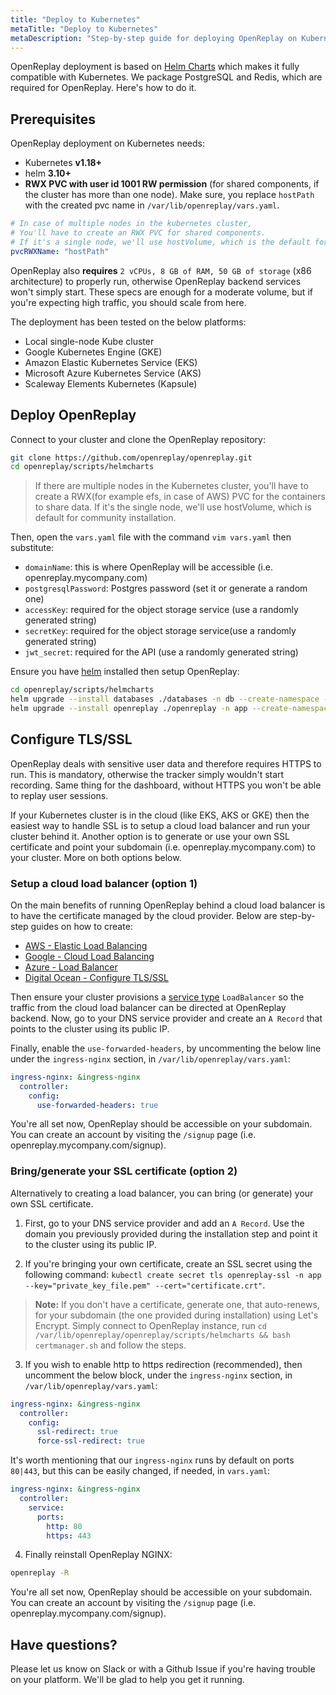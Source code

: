 ```yaml
---
title: "Deploy to Kubernetes"
metaTitle: "Deploy to Kubernetes"
metaDescription: "Step-by-step guide for deploying OpenReplay on Kubernetes."
---
```


OpenReplay deployment is based on [Helm Charts](https://helm.sh) which makes it fully compatible with Kubernetes. We package PostgreSQL and Redis, which are required for OpenReplay. Here's how to do it.

## Prerequisites

OpenReplay deployment on Kubernetes needs:
 - Kubernetes **v1.18+**
 - helm **3.10+**
 - **RWX PVC with user id 1001 RW permission** (for shared components, if the cluster has more than one node). Make sure, you replace `hostPath` with the created pvc name in `/var/lib/openreplay/vars.yaml`.

```yaml
# In case of multiple nodes in the kubernetes cluster,
# You'll have to create an RWX PVC for shared components.
# If it's a single node, we'll use hostVolume, which is the default for the community/oss edition.
pvcRWXName: "hostPath"
```

OpenReplay also **requires** `2 vCPUs, 8 GB of RAM, 50 GB of storage` (x86 architecture) to properly run, otherwise OpenReplay backend services won't simply start. These specs are enough for a moderate volume, but if you're expecting high traffic, you should scale from here.

The deployment has been tested on the below platforms:
- Local single-node Kube cluster
- Google Kubernetes Engine (GKE)
- Amazon Elastic Kubernetes Service (EKS)
- Microsoft Azure Kubernetes Service (AKS)
- Scaleway Elements Kubernetes (Kapsule)

## Deploy OpenReplay

Connect to your cluster and clone the OpenReplay repository:

```bash
git clone https://github.com/openreplay/openreplay.git
cd openreplay/scripts/helmcharts
```

> If there are multiple nodes in the Kubernetes cluster,
you'll have to create a RWX(for example efs, in case of AWS) PVC for the containers to share data.
If it's the single node, we'll use hostVolume, which is default for community installation.

Then, open the `vars.yaml` file with the command `vim vars.yaml` then substitute:
- `domainName`: this is where OpenReplay will be accessible (i.e. openreplay.mycompany.com)
- `postgresqlPassword`: Postgres password (set it or generate a random one)
- `accessKey`: required for the object storage service (use a randomly generated string)
- `secretKey`: required for the object storage service(use a randomly generated string)
- `jwt_secret`: required for the API (use a randomly generated string)

Ensure you have [helm](https://helm.sh/docs/intro/install/) installed then setup OpenReplay:

```bash
cd openreplay/scripts/helmcharts
helm upgrade --install databases ./databases -n db --create-namespace --wait -f ./vars.yaml --atomic
helm upgrade --install openreplay ./openreplay -n app --create-namespace --wait -f ./vars.yaml --atomic
```

## Configure TLS/SSL

OpenReplay deals with sensitive user data and therefore requires HTTPS to run. This is mandatory, otherwise the tracker simply wouldn't start recording. Same thing for the dashboard, without HTTPS you won't be able to replay user sessions.

If your Kubernetes cluster is in the cloud (like EKS, AKS or GKE) then the easiest way to handle SSL is to setup a cloud load balancer and run your cluster behind it. Another option is to generate or use your own SSL certificate and point your subdomain (i.e. openreplay.mycompany.com) to your cluster. More on both options below.

### Setup a cloud load balancer (option 1)

On the main benefits of running OpenReplay behind a cloud load balancer is to have the certificate managed by the cloud provider. Below are step-by-step guides on how to create:
- [AWS - Elastic Load Balancing](/deployment/deploy-aws#setupawsloadbalancer(option1))
- [Google - Cloud Load Balancing](/deployment/deploy-gcp#setupgoogleloadbalancer(option1))
- [Azure - Load Balancer](/deployment/deploy-azure#setupazurefrontdoor(option1))
- [Digital Ocean - Configure TLS/SSL](/deployment/deploy-digitalocean#configuretls/ssl)

Then ensure your cluster provisions a [service type](https://kubernetes.io/docs/concepts/services-networking/service/#loadbalancer) `LoadBalancer` so the traffic from the cloud load balancer can be directed at OpenReplay backend. Now, go to your DNS service provider and create an `A Record` that points to the cluster using its public IP.

Finally, enable the `use-forwarded-headers`, by uncommenting the below line under the `ingress-nginx` section, in `/var/lib/openreplay/vars.yaml`:

```yaml
ingress-nginx: &ingress-nginx
  controller:
    config:
      use-forwarded-headers: true
```

You're all set now, OpenReplay should be accessible on your subdomain. You can create an account by visiting the `/signup` page (i.e. openreplay.mycompany.com/signup).

### Bring/generate your SSL certificate (option 2)

Alternatively to creating a load balancer, you can bring (or generate) your own SSL certificate.

1. First, go to your DNS service provider and add an `A Record`. Use the domain you previously provided during the installation step and point it to the cluster using its public IP.

2. If you're bringing your own certificate, create an SSL secret using the following command: `kubectl create secret tls openreplay-ssl -n app --key="private_key_file.pem" --cert="certificate.crt"`.

> **Note:** If you don't have a certificate, generate one, that auto-renews, for your subdomain (the one provided during installation) using Let's Encrypt. Simply connect to OpenReplay instance, run `cd /var/lib/openreplay/openreplay/scripts/helmcharts && bash certmanager.sh` and follow the steps.

3. If you wish to enable http to https redirection (recommended), then uncomment the below block, under the `ingress-nginx` section, in `/var/lib/openreplay/vars.yaml`:

```yaml
ingress-nginx: &ingress-nginx
  controller:
    config:
      ssl-redirect: true
      force-ssl-redirect: true
```

It's worth mentioning that our `ingress-nginx` runs by default on ports `80|443`, but this can be easily changed, if needed, in `vars.yaml`:

```yaml
ingress-nginx: &ingress-nginx
  controller:
    service:
      ports:
        http: 80
        https: 443
```

4. Finally reinstall OpenReplay NGINX:

```bash
openreplay -R
```

You're all set now, OpenReplay should be accessible on your subdomain. You can create an account by visiting the `/signup` page (i.e. openreplay.mycompany.com/signup).

## Have questions?

Please let us know on Slack or with a Github Issue if you're having trouble on your platform. We'll be glad to help you get it running.
